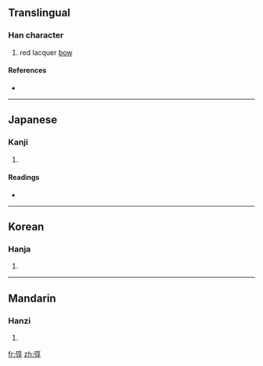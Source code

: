 ==Translingual==

===Han character===
{{Han char|rn=57|rad=弓|as=08|sn=11|four=|canj=弓卜口木 (NYRD)}}

# red lacquer [[bow]]

====References====
* {{Han ref|kx=0359.150|dkj=09808|dj=0675.320|hdz=20999.010|uh=5F34|ud=24372}}

----

==Japanese==

===Kanji===
{{ja-kanji|grade=|rs=弓08}}

# {{defn|Japanese|sort=弓08}}

====Readings====
* {{ja-readings|on=[[とん]] (ton), [[ちょう]] (chō)|kun=[[えゆみ]] (eyumi)}}

----

==Korean==

===Hanja===
{{ko-hanja|hangeul=[[돈]], [[조]]|eumhun=|rv=don, jo|mr=ton, cho|y=ton, co}}

# {{defn|Korean|sort=弓08}}

----

==Mandarin==

===Hanzi===
{{cmn-hanzi|pin=[[dūn]] ([[dun1]])|wg=tun<sup>1</sup>}}

# {{defn|Mandarin|sort=弓08}}

[[fr:弴]]
[[zh:弴]]